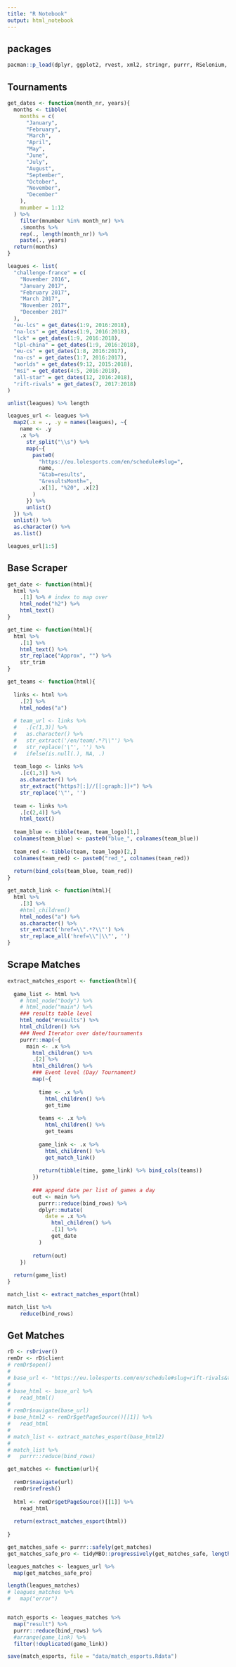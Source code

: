 ---
title: "R Notebook"
output: html_notebook
---

## packages

```{r}
pacman::p_load(dplyr, ggplot2, rvest, xml2, stringr, purrr, RSelenium, wdman, seleniumPipes)
```


## Tournaments

```{r}
get_dates <- function(month_nr, years){
  months <- tibble(
    months = c(
      "January",
      "February",
      "March",
      "April",
      "May",
      "June",
      "July",
      "August",
      "September",
      "October",
      "November",
      "December"
    ),
    mnumber = 1:12
  ) %>% 
    filter(mnumber %in% month_nr) %>% 
    .$months %>% 
    rep(., length(month_nr)) %>%  
    paste(., years)
  return(months)
}

leagues <- list(
  "challenge-france" = c(
    "November 2016", 
    "January 2017", 
    "February 2017", 
    "March 2017", 
    "November 2017", 
    "December 2017"
  ),
  "eu-lcs" = get_dates(1:9, 2016:2018),
  "na-lcs" = get_dates(1:9, 2016:2018),
  "lck" = get_dates(1:9, 2016:2018),
  "lpl-china" = get_dates(1:9, 2016:2018),
  "eu-cs" = get_dates(1:8, 2016:2017),
  "na-cs" = get_dates(1:7, 2016:2017),
  "worlds" = get_dates(9:12, 2015:2018),
  "msi" = get_dates(4:5, 2016:2018),
  "all-star" = get_dates(12, 2016:2018),
  "rift-rivals" = get_dates(7, 2017:2018)
)

unlist(leagues) %>% length

leagues_url <- leagues %>% 
  map2(.x = ., .y = names(leagues), ~{
    name <- .y
    .x %>% 
      str_split("\\s") %>% 
      map(~{
        paste0(
          "https://eu.lolesports.com/en/schedule#slug=", 
          name, 
          "&tab=results", 
          "&resultsMonth=", 
          .x[1], "%20", .x[2]
        )
      }) %>% 
      unlist()
  }) %>% 
  unlist() %>% 
  as.character() %>% 
  as.list()

leagues_url[1:5]
```



## Base Scraper 

```{r}
get_date <- function(html){
  html %>% 
    .[1] %>% # index to map over
    html_node("h2") %>% 
    html_text()
}

get_time <- function(html){
  html %>% 
    .[1] %>% 
    html_text() %>% 
    str_replace("Approx", "") %>% 
    str_trim
}

get_teams <- function(html){
  
  links <- html %>% 
    .[2] %>% 
    html_nodes("a")
  
  # team_url <- links %>% 
  #   .[c(1,3)] %>% 
  #   as.character() %>% 
  #   str_extract('/en/team/.*?\\"') %>% 
  #   str_replace('\"', '') %>% 
  #   ifelse(is.null(.), NA, .)
  
  team_logo <- links %>% 
    .[c(1,3)] %>% 
    as.character() %>% 
    str_extract("https?[:]//[[:graph:]]+") %>% 
    str_replace('\"', '')
  
  team <- links %>% 
    .[c(2,4)] %>% 
    html_text()
  
  team_blue <- tibble(team, team_logo)[1,]
  colnames(team_blue) <- paste0("blue_", colnames(team_blue))
  
  team_red <- tibble(team, team_logo)[2,] 
  colnames(team_red) <- paste0("red_", colnames(team_red))
  
  return(bind_cols(team_blue, team_red))
}

get_match_link <- function(html){
  html %>% 
    .[3] %>% 
    #html_children()
    html_nodes("a") %>% 
    as.character() %>% 
    str_extract('href=\\".*?\\"') %>% 
    str_replace_all('href=\\"|\\"', '')
}
```




## Scrape Matches

```{r}
extract_matches_esport <- function(html){
  
  game_list <- html %>% 
    # html_node("body") %>% 
    # html_node("main") %>% 
    ### results table level
    html_node("#results") %>% 
    html_children() %>%
    ### Need Iterator over date/tournaments
    purrr::map(~{
      main <- .x %>% 
        html_children() %>% 
        .[2] %>% 
        html_children() %>% 
        ### Event level (Day/ Tournament)
        map(~{
          
          time <- .x %>%
            html_children() %>% 
            get_time
          
          teams <- .x %>%
            html_children() %>% 
            get_teams
  
          game_link <- .x %>% 
            html_children() %>% 
            get_match_link()
          
          return(tibble(time, game_link) %>% bind_cols(teams))
        })
      
        ### append date per list of games a day
        out <- main %>% 
          purrr::reduce(bind_rows) %>%
          dplyr::mutate(
            date = .x %>% 
              html_children() %>% 
              .[1] %>% 
              get_date
          )
        
        return(out)
    })
  
  return(game_list)
}

match_list <- extract_matches_esport(html)
```

```{r}
match_list %>% 
    reduce(bind_rows)
```


## Get Matches

```{r}
rD <- rsDriver()
remDr <- rD$client
# remDr$open()
# 
# base_url <- "https://eu.lolesports.com/en/schedule#slug=rift-rivals&tab=results"
# 
# base_html <- base_url %>% 
#   read_html()
# 
# remDr$navigate(base_url)
# base_html2 <- remDr$getPageSource()[[1]] %>% 
#   read_html
# 
# match_list <- extract_matches_esport(base_html2)
# 
# match_list %>% 
#   purrr::reduce(bind_rows)
```


```{r}
get_matches <- function(url){
  
  remDr$navigate(url)
  remDr$refresh()
  
  html <- remDr$getPageSource()[[1]] %>% 
    read_html
  
  return(extract_matches_esport(html))
  
}

get_matches_safe <- purrr::safely(get_matches)
get_matches_safe_pro <- tidyMBO::progressively(get_matches_safe, length(leagues_url))

leagues_matches <- leagues_url %>% 
  map(get_matches_safe_pro)

length(leagues_matches)
# leagues_matches %>% 
#   map("error")


match_esports <- leagues_matches %>% 
  map("result") %>% 
  purrr::reduce(bind_rows) %>%
  #arrange(game_link) %>% 
  filter(!duplicated(game_link))

save(match_esports, file = "data/match_esports.Rdata")
```

